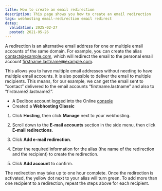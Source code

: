 ```yaml
---
title: How to create an email redirection
description: This page shows you how to create an email redirection
tags: webhosting email-redirection email redirect
dates:
  validation: 2025-02-27
  posted: 2021-05-26
---
```




<WebhostingOnline />

A redirection is an alternative email address for one or multiple email accounts of the same domain. For example, you can create the alias [contact@example.com](mailto:contact@example.com), which will redirect the email to the personal email account [firstname.lastname@example.com](mailto:firstname.lastname@example.com).

This allows you to have multiple email addresses without needing to have multiple email accounts. It is also possible to deliver the email to multiple recipients. This means, for our example, we can get the email sent to “contact” delivered to the email accounts “firstname.lastname” and also to “firstname2.lastname2”.

<Requirements />

- A Dedibox account logged into the Online [console](https://console.online.net)
- Created a **Webhosting Classic**

1. Click **Hosting**, then click **Manage** next to your webhosting.
2. Scroll down to the **E-mail accounts** section in the side menu, then click **E-mail redirections**.
3. Click **Add e-mail redirection**.

    <Lightbox image={image} />
4. Enter the required information for the alias (the name of the redirection and the recipient) to create the redirection.
5. Click **Add account** to confirm.

The redirection may take up to one hour complete. Once the redirection is activated, the yellow dot next to your alias will turn green.
    <Message type="tip">
      To add more than one recipient to a redirection, repeat the steps above for each recipient.
    </Message>


